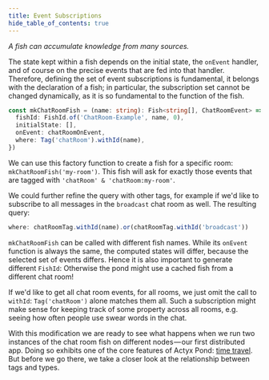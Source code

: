 ```yaml
---
title: Event Subscriptions
hide_table_of_contents: true
---
```


_A fish can accumulate knowledge from many sources._

The state kept within a fish depends on the initial state, the `onEvent` handler, and of course on the precise events that are fed into that handler.
Therefore, defining the set of event subscriptions is fundamental, it belongs with the declaration of a fish; in particular, the subscription set cannot be changed dynamically, as it is so fundamental to the function of the fish.

```typescript
const mkChatRoomFish = (name: string): Fish<string[], ChatRoomEvent> => ({
  fishId: FishId.of('ChatRoom-Example', name, 0),
  initialState: [],
  onEvent: chatRoomOnEvent,
  where: Tag('chatRoom').withId(name),
})
```

We can use this factory function to create a fish for a specific room: `mkChatRoomFish('my-room')`.
This fish will ask for exactly those events that are tagged with `'chatRoom' & 'chatRoom:my-room'`.

We could further refine the query with other tags, for example if we'd like to subscribe to all
messages in the `broadcast` chat room as well. The resulting query:

```typescript
where: chatRoomTag.withId(name).or(chatRoomTag.withId('broadcast'))
```

`mkChatRoomFish` can be called with different fish names. While its `onEvent` function is always the
same, the computed states will differ, because the selected set of events differs. Hence it is also
important to generate different `FishId`: Otherwise the pond might use a cached fish from a
different chat room!

If we'd like to get all chat room events, for all rooms, we just omit the call to `withId`:
`Tag('chatRoom')` alone matches them all. Such a subscription might make sense for keeping track of
some property across all rooms, e.g. seeing how often people use swear words in the chat.

With this modification we are ready to see what happens when we run two instances of the chat room fish on different
nodes — our first distributed app. Doing so exhibits one of the core features of Actyx Pond: [time travel](time-travel).
But before we go there, we take a closer look at the relationship between tags and types.


<NPS />
